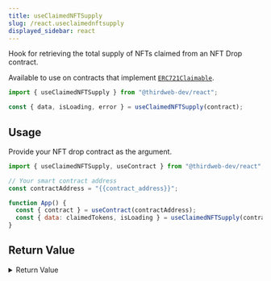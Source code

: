 ```yaml
---
title: useClaimedNFTSupply
slug: /react.useclaimednftsupply
displayed_sidebar: react
---
```


Hook for retrieving the total supply of NFTs claimed from an NFT Drop contract.

Available to use on contracts that implement [`ERC721Claimable`](/contractkit/interfaces/erc721claimable).

```jsx
import { useClaimedNFTSupply } from "@thirdweb-dev/react";

const { data, isLoading, error } = useClaimedNFTSupply(contract);
```

## Usage

Provide your NFT drop contract as the argument.

```jsx
import { useClaimedNFTSupply, useContract } from "@thirdweb-dev/react";

// Your smart contract address
const contractAddress = "{{contract_address}}";

function App() {
  const { contract } = useContract(contractAddress);
  const { data: claimedTokens, isLoading } = useClaimedNFTSupply(contract);
}
```

## Return Value

<details>
  <summary>Return Value</summary>
  <div>

The hook's `data` property, once loaded, is a `BigNumber`
representing the total supply of NFTs claimed from the NFT drop contract so far.

```ts
BigNumber;
```

</div>
</details>
